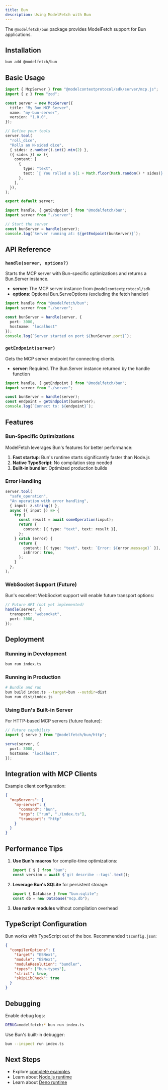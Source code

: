 ```yaml
---
title: Bun
description: Using ModelFetch with Bun
---
```


The `@modelfetch/bun` package provides ModelFetch support for Bun applications.

## Installation

```bash
bun add @modelfetch/bun
```

## Basic Usage

```typescript title="server.ts"
import { McpServer } from "@modelcontextprotocol/sdk/server/mcp.js";
import { z } from "zod";

const server = new McpServer({
  title: "My Bun MCP Server",
  name: "my-bun-server",
  version: "1.0.0",
});

// Define your tools
server.tool(
  "roll_dice",
  "Rolls an N-sided dice",
  { sides: z.number().int().min(2) },
  ({ sides }) => ({
    content: [
      {
        type: "text",
        text: `🎲 You rolled a ${1 + Math.floor(Math.random() * sides)}!`,
      },
    ],
  }),
);

export default server;
```

```typescript title="index.ts"
import handle, { getEndpoint } from "@modelfetch/bun";
import server from "./server";

// Start the server
const bunServer = handle(server);
console.log(`Server running at: ${getEndpoint(bunServer)}`);
```

## API Reference

### `handle(server, options?)`

Starts the MCP server with Bun-specific optimizations and returns a Bun.Server instance.

- **server**: The MCP server instance from `@modelcontextprotocol/sdk`
- **options**: Optional Bun.ServeOptions (excluding the fetch handler)

```typescript
import handle from "@modelfetch/bun";
import server from "./server";

const bunServer = handle(server, {
  port: 3000,
  hostname: "localhost"
});
console.log(`Server started on port ${bunServer.port}`);
```

### `getEndpoint(server)`

Gets the MCP server endpoint for connecting clients.

- **server**: Required. The Bun.Server instance returned by the handle function

```typescript
import handle, { getEndpoint } from "@modelfetch/bun";
import server from "./server";

const bunServer = handle(server);
const endpoint = getEndpoint(bunServer);
console.log(`Connect to: ${endpoint}`);
```

## Features

### Bun-Specific Optimizations

ModelFetch leverages Bun's features for better performance:

1. **Fast startup**: Bun's runtime starts significantly faster than Node.js
2. **Native TypeScript**: No compilation step needed
3. **Built-in bundler**: Optimized production builds

### Error Handling

```typescript
server.tool(
  "safe_operation",
  "An operation with error handling",
  { input: z.string() },
  async ({ input }) => {
    try {
      const result = await someOperation(input);
      return {
        content: [{ type: "text", text: result }],
      };
    } catch (error) {
      return {
        content: [{ type: "text", text: `Error: ${error.message}` }],
        isError: true,
      };
    }
  },
);
```

### WebSocket Support (Future)

Bun's excellent WebSocket support will enable future transport options:

```typescript
// Future API (not yet implemented)
handle(server, {
  transport: "websocket",
  port: 3000,
});
```

## Deployment

### Running in Development

```bash
bun run index.ts
```

### Running in Production

```bash
# Bundle and run
bun build index.ts --target=bun --outdir=dist
bun run dist/index.js
```

### Using Bun's Built-in Server

For HTTP-based MCP servers (future feature):

```typescript
// Future capability
import { serve } from "@modelfetch/bun/http";

serve(server, {
  port: 3000,
  hostname: "localhost",
});
```

## Integration with MCP Clients

Example client configuration:

```json
{
  "mcpServers": {
    "my-server": {
      "command": "bun",
      "args": ["run", "./index.ts"],
      "transport": "http"
    }
  }
}
```

## Performance Tips

1. **Use Bun's macros** for compile-time optimizations:

   ```typescript
   import { $ } from "bun";
   const version = await $`git describe --tags`.text();
   ```

2. **Leverage Bun's SQLite** for persistent storage:

   ```typescript
   import { Database } from "bun:sqlite";
   const db = new Database("mcp.db");
   ```

3. **Use native modules** without compilation overhead

## TypeScript Configuration

Bun works with TypeScript out of the box. Recommended `tsconfig.json`:

```json
{
  "compilerOptions": {
    "target": "ESNext",
    "module": "ESNext",
    "moduleResolution": "bundler",
    "types": ["bun-types"],
    "strict": true,
    "skipLibCheck": true
  }
}
```

## Debugging

Enable debug logs:

```bash
DEBUG=modelfetch:* bun run index.ts
```

Use Bun's built-in debugger:

```bash
bun --inspect run index.ts
```

## Next Steps

- Explore [complete examples](/docs/examples)
- Learn about [Node.js runtime](/docs/runtimes/node)
- Learn about [Deno runtime](/docs/runtimes/deno)
